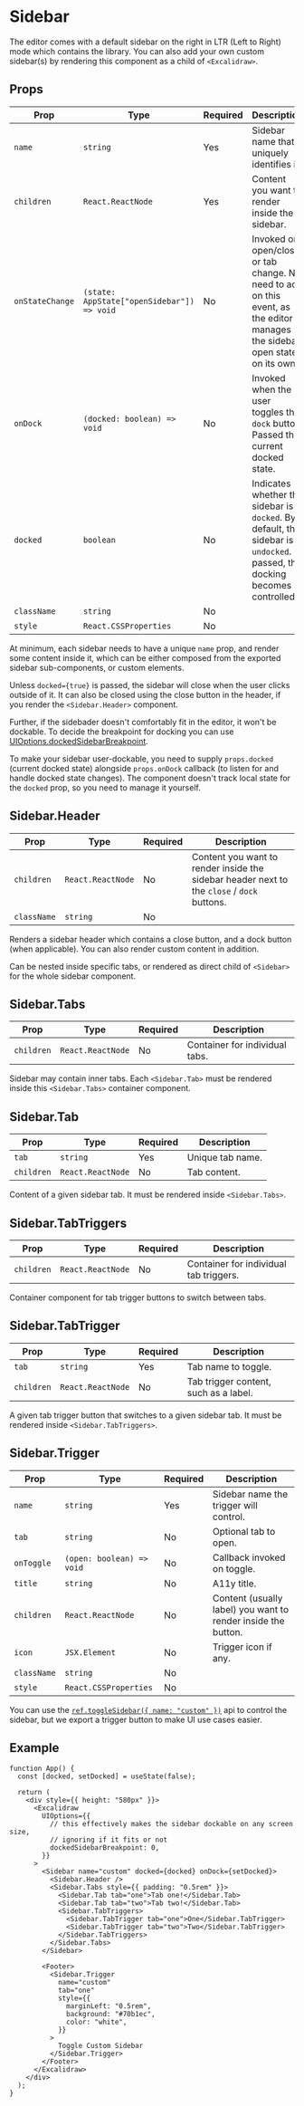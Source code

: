 # Sidebar

The editor comes with a default sidebar on the right in LTR (Left to Right) mode which contains the library. You can also add your own custom sidebar(s) by rendering this component as a child of `<Excalidraw>`.

## Props

| Prop | Type | Required | Description |
| --- | --- | --- | --- |
| `name` | `string` | Yes | Sidebar name that uniquely identifies it. |
| `children` | `React.ReactNode` | Yes | Content you want to render inside the sidebar. |
| `onStateChange` | `(state: AppState["openSidebar"]) => void` | No | Invoked on open/close or tab change. No need to act on this event, as the editor manages the sidebar open state on its own. |
| `onDock` | `(docked: boolean) => void` | No | Invoked when the user toggles the `dock` button. Passed the current docked state. |
| `docked` | `boolean` | No | Indicates whether the sidebar is `docked`. By default, the sidebar is `undocked`. If passed, the docking becomes controlled. |
| `className` | `string` | No |  |
| `style` | `React.CSSProperties` | No |  |

At minimum, each sidebar needs to have a unique `name` prop, and render some content inside it, which can be either composed from the exported sidebar sub-components, or custom elements.

Unless `docked={true}` is passed, the sidebar will close when the user clicks outside of it. It can also be closed using the close button in the header, if you render the `<Sidebar.Header>` component.

Further, if the sidebader doesn't comfortably fit in the editor, it won't be dockable. To decide the breakpoint for docking you can use [UIOptions.dockedSidebarBreakpoint](/docs/@excalidraw/excalidraw/api/props/ui-options#dockedsidebarbreakpoint).

To make your sidebar user-dockable, you need to supply `props.docked` (current docked state) alongside `props.onDock` callback (to listen for and handle docked state changes). The component doesn't track local state for the `docked` prop, so you need to manage it yourself.

## Sidebar.Header

| Prop | Type | Required | Description |
| --- | --- | --- | --- |
| `children` | `React.ReactNode` | No | Content you want to render inside the sidebar header next to the `close` / `dock` buttons. |
| `className` | `string` | No |  |

Renders a sidebar header which contains a close button, and a dock button (when applicable). You can also render custom content in addition.

Can be nested inside specific tabs, or rendered as direct child of `<Sidebar>` for the whole sidebar component.

## Sidebar.Tabs

| Prop       | Type              | Required | Description                    |
| ---------- | ----------------- | -------- | ------------------------------ |
| `children` | `React.ReactNode` | No       | Container for individual tabs. |

Sidebar may contain inner tabs. Each `<Sidebar.Tab>` must be rendered inside this `<Sidebar.Tabs>` container component.

## Sidebar.Tab

| Prop       | Type              | Required | Description      |
| ---------- | ----------------- | -------- | ---------------- |
| `tab`      | `string`          | Yes      | Unique tab name. |
| `children` | `React.ReactNode` | No       | Tab content.     |

Content of a given sidebar tab. It must be rendered inside `<Sidebar.Tabs>`.

## Sidebar.TabTriggers

| Prop | Type | Required | Description |
| --- | --- | --- | --- |
| `children` | `React.ReactNode` | No | Container for individual tab triggers. |

Container component for tab trigger buttons to switch between tabs.

## Sidebar.TabTrigger

| Prop | Type | Required | Description |
| --- | --- | --- | --- |
| `tab` | `string` | Yes | Tab name to toggle. |
| `children` | `React.ReactNode` | No | Tab trigger content, such as a label. |

A given tab trigger button that switches to a given sidebar tab. It must be rendered inside `<Sidebar.TabTriggers>`.

## Sidebar.Trigger

| Prop | Type | Required | Description |
| --- | --- | --- | --- |
| `name` | `string` | Yes | Sidebar name the trigger will control. |
| `tab` | `string` | No | Optional tab to open. |
| `onToggle` | `(open: boolean) => void` | No | Callback invoked on toggle. |
| `title` | `string` | No | A11y title. |
| `children` | `React.ReactNode` | No | Content (usually label) you want to render inside the button. |
| `icon` | `JSX.Element` | No | Trigger icon if any. |
| `className` | `string` | No |  |
| `style` | `React.CSSProperties` | No |  |

You can use the [`ref.toggleSidebar({ name: "custom" })`](/docs/@excalidraw/excalidraw/api/props/excalidraw-api#toggleSidebar) api to control the sidebar, but we export a trigger button to make UI use cases easier.

## Example

```tsx live
function App() {
  const [docked, setDocked] = useState(false);

  return (
    <div style={{ height: "580px" }}>
      <Excalidraw
        UIOptions={{
          // this effectively makes the sidebar dockable on any screen size,
          // ignoring if it fits or not
          dockedSidebarBreakpoint: 0,
        }}
      >
        <Sidebar name="custom" docked={docked} onDock={setDocked}>
          <Sidebar.Header />
          <Sidebar.Tabs style={{ padding: "0.5rem" }}>
            <Sidebar.Tab tab="one">Tab one!</Sidebar.Tab>
            <Sidebar.Tab tab="two">Tab two!</Sidebar.Tab>
            <Sidebar.TabTriggers>
              <Sidebar.TabTrigger tab="one">One</Sidebar.TabTrigger>
              <Sidebar.TabTrigger tab="two">Two</Sidebar.TabTrigger>
            </Sidebar.TabTriggers>
          </Sidebar.Tabs>
        </Sidebar>

        <Footer>
          <Sidebar.Trigger
            name="custom"
            tab="one"
            style={{
              marginLeft: "0.5rem",
              background: "#70b1ec",
              color: "white",
            }}
          >
            Toggle Custom Sidebar
          </Sidebar.Trigger>
        </Footer>
      </Excalidraw>
    </div>
  );
}
```
